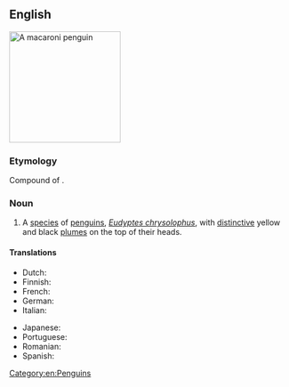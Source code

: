 ==English==
[[Image:Macaroni (js)1.jpg|200px|thumb|right|A macaroni penguin]]
{{wikipedia}}
{{wikispecies|Eudyptes chrysolophus}}

===Etymology===
Compound of {{com|en|macaroni|t1=dandy, fop|penguin}}.

===Noun===
{{en-noun}}

# A [[species]] of [[penguin]]s, ''[[Eudyptes chrysolophus]]'', with [[distinctive]] yellow and black [[plume]]s on the top of their heads.

====Translations====
{{trans-top|''Eudyptes chrysolophus''}}
* Dutch: {{t|nl|macaronipinguïn|m}}
* Finnish: {{t-needed|fi}}
* French: {{t-needed|fr}}
* German: {{t+|de|Goldschopfpinguin|m}}
* Italian: {{t|it|pinguino macaroni|m}}
{{trans-mid}}
* Japanese: {{t-needed|ja}}
* Portuguese: {{t-needed|pt}}
* Romanian: {{t|ro|pinguinul macaroni|m}}
* Spanish: {{t-needed|es}}
{{trans-bottom}}

[[Category:en:Penguins]]